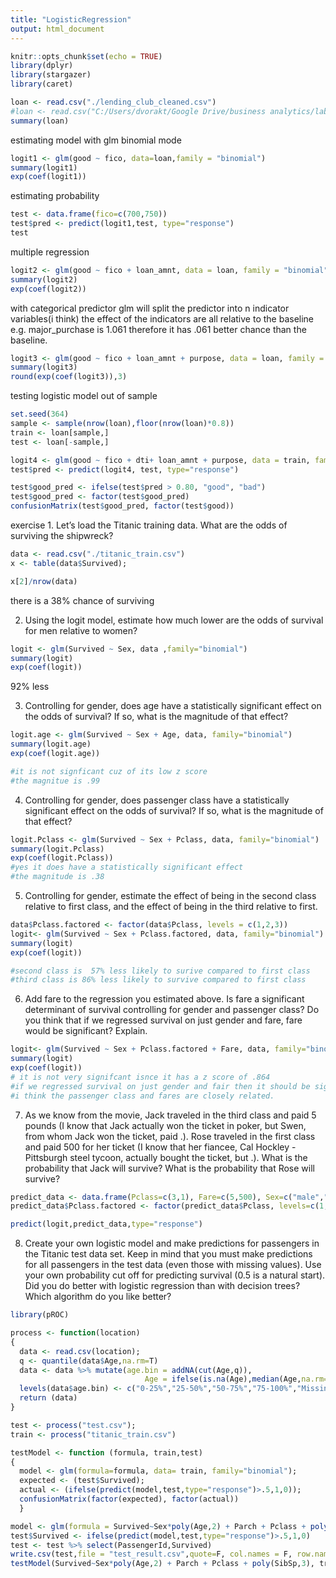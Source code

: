 ---
title: "LogisticRegression"
output: html_document
---

```{r setup, include=FALSE}
knitr::opts_chunk$set(echo = TRUE)
library(dplyr)
library(stargazer)
library(caret)

loan <- read.csv("./lending_club_cleaned.csv")
#loan <- read.csv("C:/Users/dvorakt/Google Drive/business analytics/labs/lab9/lending_club_cleaned.csv")
summary(loan)
```

estimating model with glm binomial mode
```{r}
logit1 <- glm(good ~ fico, data=loan,family = "binomial")
summary(logit1)
exp(coef(logit1))
```

estimating probability
```{r}
test <- data.frame(fico=c(700,750))
test$pred <- predict(logit1,test, type="response")
test
```

multiple regression
```{r}
logit2 <- glm(good ~ fico + loan_amnt, data = loan, family = "binomial")
summary(logit2)
exp(coef(logit2))
```

with categorical predictor
glm will split the predictor into n indicator variables(i think)
the effect of the indicators are all relative to the baseline
e.g. major_purchase is 1.061 therefore it has .061 better chance than the baseline.
```{r}
logit3 <- glm(good ~ fico + loan_amnt + purpose, data = loan, family = "binomial")
summary(logit3)
round(exp(coef(logit3)),3)
```

testing logistic model out of sample
```{r}
set.seed(364)
sample <- sample(nrow(loan),floor(nrow(loan)*0.8))
train <- loan[sample,]
test <- loan[-sample,]

logit4 <- glm(good ~ fico + dti+ loan_amnt + purpose, data = train, family = "binomial")
test$pred <- predict(logit4, test, type="response")

test$good_pred <- ifelse(test$pred > 0.80, "good", "bad")
test$good_pred <- factor(test$good_pred)
confusionMatrix(test$good_pred, factor(test$good))
```

exercise
1. Let's load the Titanic training data. What are the odds of surviving the shipwreck?
```{r}
data <- read.csv("./titanic_train.csv")
x <- table(data$Survived);

x[2]/nrow(data)
```
there is a 38% chance of surviving

2. Using the logit model, estimate how much lower are the odds of survival for men relative to women?
```{r}
logit <- glm(Survived ~ Sex, data ,family="binomial")
summary(logit)
exp(coef(logit))

```
92% less

3. Controlling for gender, does age have a statistically significant effect on the odds of survival? If so, what is the magnitude of that effect?
```{r}
logit.age <- glm(Survived ~ Sex + Age, data, family="binomial")
summary(logit.age)
exp(coef(logit.age))

#it is not signficant cuz of its low z score
#the magnitue is .99
```
4. Controlling for gender, does passenger class have a statistically significant effect on the odds of survival? If so, what is the magnitude of that effect?

```{r}
logit.Pclass <- glm(Survived ~ Sex + Pclass, data, family="binomial")
summary(logit.Pclass)
exp(coef(logit.Pclass))
#yes it does have a statistically significant effect
#the magnitude is .38
```
5. Controlling for gender, estimate the effect of being in the second class relative to first class, and the effect of being in the third relative to first.
```{r}
data$Pclass.factored <- factor(data$Pclass, levels = c(1,2,3))
logit<- glm(Survived ~ Sex + Pclass.factored, data, family="binomial")
summary(logit)
exp(coef(logit))

#second class is  57% less likely to surive compared to first class
#third class is 86% less likely to survive compared to first class
```
6. Add fare to the regression you estimated above. Is fare a significant determinant of survival controlling for gender and passenger class? Do you think that if we regressed survival on just gender and fare, fare would be significant? Explain.

```{r}
logit<- glm(Survived ~ Sex + Pclass.factored + Fare, data, family="binomial")
summary(logit)
exp(coef(logit))
# it is not very signifcant isnce it has a z score of .864
#if we regressed survival on just gender and fair then it should be significant since
#i think the passenger class and fares are closely related.
```
7. As we know from the movie, Jack traveled in the third class and paid 5 pounds (I know that Jack actually won the ticket in poker, but Swen, from whom Jack won the ticket, paid .). Rose traveled in the first class and paid 500 for her ticket (I know that her fiancee, Cal Hockley - Pittsburgh steel tycoon, actually bought the ticket, but .). What is the probability that Jack will survive? What is the probability that Rose will survive?
```{r}
predict_data <- data.frame(Pclass=c(3,1), Fare=c(5,500), Sex=c("male","female"))
predict_data$Pclass.factored <- factor(predict_data$Pclass, levels=c(1,2,3))

predict(logit,predict_data,type="response")
```
8. Create your own logistic model and make predictions for passengers in the Titanic test data set. Keep in mind that you must make predictions for all passengers in the test data (even those with missing values). Use your own probability cut off for predicting survival (0.5 is a natural start). Did you do better with logistic regression than with decision trees? Which algorithm do you like better?

```{r}
library(pROC)

process <- function(location)
{
  data <- read.csv(location);
  q <- quantile(data$Age,na.rm=T)
  data <- data %>% mutate(age.bin = addNA(cut(Age,q)), 
                              Age = ifelse(is.na(Age),median(Age,na.rm=T),Age))
  levels(data$age.bin) <- c("0-25%","25-50%","50-75%","75-100%","Missing")
  return (data)
}

test <- process("test.csv");
train <- process("titanic_train.csv")

testModel <- function (formula, train,test)
{
  model <- glm(formula=formula, data= train, family="binomial");
  expected <- (test$Survived);
  actual <- (ifelse(predict(model,test,type="response")>.5,1,0));
  confusionMatrix(factor(expected), factor(actual))
  }

model <- glm(formula = Survived~Sex*poly(Age,2) + Parch + Pclass + poly(SibSp,3), data = train, family = "binomial")
test$Survived <- ifelse(predict(model,test,type="response")>.5,1,0)
test <- test %>% select(PassengerId,Survived)
write.csv(test,file = "test_result.csv",quote=F, col.names = F, row.names = F)
testModel(Survived~Sex*poly(Age,2) + Parch + Pclass + poly(SibSp,3), train, train)

```

